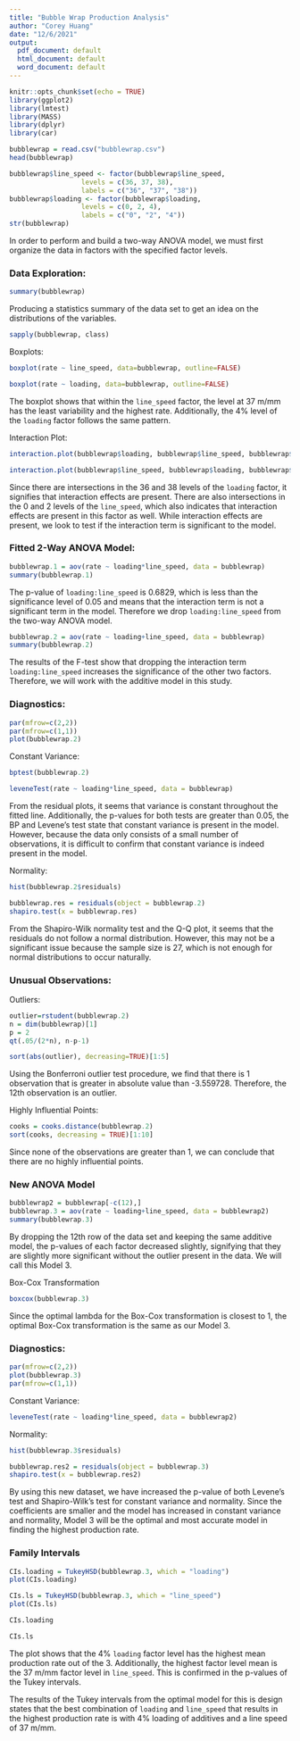 ```yaml
---
title: "Bubble Wrap Production Analysis"
author: "Corey Huang"
date: "12/6/2021"
output:
  pdf_document: default
  html_document: default
  word_document: default
---
```


```r
knitr::opts_chunk$set(echo = TRUE)
library(ggplot2)
library(lmtest)
library(MASS)
library(dplyr)
library(car)
```

```r
bubblewrap = read.csv("bubblewrap.csv")
head(bubblewrap)
```
```r
bubblewrap$line_speed <- factor(bubblewrap$line_speed, 
                  levels = c(36, 37, 38),
                  labels = c("36", "37", "38"))
bubblewrap$loading <- factor(bubblewrap$loading, 
                  levels = c(0, 2, 4),
                  labels = c("0", "2", "4"))
str(bubblewrap)
```
In order to perform and build a two-way ANOVA model, we must first organize the data in factors with the specified factor levels.

### Data Exploration:
```r
summary(bubblewrap)
```
Producing a statistics summary of the data set to get an idea on the distributions of the variables.

```r
sapply(bubblewrap, class)
```

Boxplots:
```r
boxplot(rate ~ line_speed, data=bubblewrap, outline=FALSE)
```
```r
boxplot(rate ~ loading, data=bubblewrap, outline=FALSE)
```
The boxplot shows that within the `line_speed` factor, the level at 37 m/mm has the least variability and the highest rate. Additionally, the 4% level of the `loading` factor follows the same pattern.

Interaction Plot:
```r
interaction.plot(bubblewrap$loading, bubblewrap$line_speed, bubblewrap$rate)
```
```r
interaction.plot(bubblewrap$line_speed, bubblewrap$loading, bubblewrap$rate)
```
Since there are intersections in the 36 and 38 levels of the `loading` factor, it signifies that interaction effects are present. There are also intersections in the 0 and 2 levels of the `line_speed`, which also indicates that interaction effects are present in this factor as well. While interaction effects are present, we look to test if the interaction term is significant to the model.

### Fitted 2-Way ANOVA Model:
```r
bubblewrap.1 = aov(rate ~ loading*line_speed, data = bubblewrap)
summary(bubblewrap.1)
```
The p-value of `loading:line_speed` is 0.6829, which is less than the significance level of 0.05 and means that the interaction term is not a significant term in the model. Therefore we drop `loading:line_speed` from the two-way ANOVA model.

```r
bubblewrap.2 = aov(rate ~ loading+line_speed, data = bubblewrap)
summary(bubblewrap.2)
```
The results of the F-test show that dropping the interaction term `loading:line_speed` increases the significance of the other two factors. Therefore, we will work with the additive model in this study.

### Diagnostics:
```r
par(mfrow=c(2,2))
par(mfrow=c(1,1))
plot(bubblewrap.2)
```

Constant Variance:
```r
bptest(bubblewrap.2)
```
```r
leveneTest(rate ~ loading*line_speed, data = bubblewrap)
```
From the residual plots, it seems that variance is constant throughout the fitted line. Additionally, the p-values for both tests are greater than 0.05, the BP and Levene's test state that constant variance is present in the model. However, because the data only consists of a small number of observations, it is difficult to confirm that constant variance is indeed present in the model. 

Normality: 
```r
hist(bubblewrap.2$residuals)
```
```r
bubblewrap.res = residuals(object = bubblewrap.2)
shapiro.test(x = bubblewrap.res)
```
From the Shapiro-Wilk normality test and the Q-Q plot, it seems that the residuals do not follow a normal distribution. However, this may not be a significant issue because the sample size is 27, which is not enough for normal distributions to occur naturally. 

### Unusual Observations:
Outliers:
```r
outlier=rstudent(bubblewrap.2)
n = dim(bubblewrap)[1]
p = 2
qt(.05/(2*n), n-p-1)
```
```r
sort(abs(outlier), decreasing=TRUE)[1:5]
```
Using the Bonferroni outlier test procedure, we find that there is 1 observation that is greater in absolute value than -3.559728. Therefore, the 12th observation is an outlier.

Highly Influential Points:
```r
cooks = cooks.distance(bubblewrap.2) 
sort(cooks, decreasing = TRUE)[1:10]
```
Since none of the observations are greater than 1, we can conclude that there are no highly influential points.

### New ANOVA Model
```r
bubblewrap2 = bubblewrap[-c(12),]
bubblewrap.3 = aov(rate ~ loading+line_speed, data = bubblewrap2)
summary(bubblewrap.3)
```
By dropping the 12th row of the data set and keeping the same additive model, the p-values of each factor decreased slightly, signifying that they are slightly more significant without the outlier present in the data. We will call this Model 3.


Box-Cox Transformation
```r
boxcox(bubblewrap.3)
```

Since the optimal lambda for the Box-Cox transformation is closest to 1, the optimal Box-Cox transformation is the same as our Model 3. 

### Diagnostics:
```r
par(mfrow=c(2,2))
plot(bubblewrap.3)
par(mfrow=c(1,1))
```

Constant Variance:
```r
leveneTest(rate ~ loading*line_speed, data = bubblewrap2)
```

Normality:
```r
hist(bubblewrap.3$residuals)
```
```r
bubblewrap.res2 = residuals(object = bubblewrap.3)
shapiro.test(x = bubblewrap.res2)
```
By using this new dataset, we have increased the p-value of both Levene's test and Shapiro-Wilk's test for constant variance and normality. Since the coefficients are smaller and the model has increased in constant variance and normality, Model 3 will be the optimal and most accurate model in finding the highest production rate. 

### Family Intervals
```r
CIs.loading = TukeyHSD(bubblewrap.3, which = "loading")
plot(CIs.loading)
```
```r
CIs.ls = TukeyHSD(bubblewrap.3, which = "line_speed")
plot(CIs.ls)
```
```r
CIs.loading
```
```r
CIs.ls
```
The plot shows that the 4% `loading` factor level has the highest mean production rate out of the 3. Additionally, the highest factor level mean is the 37 m/mm factor level in `line_speed`. This is confirmed in the p-values of the Tukey intervals.

The results of the Tukey intervals from the optimal model for this is design states that the best combination of `loading` and `line_speed` that results in the highest production rate is with 4% loading of additives and a line speed of 37 m/mm.
